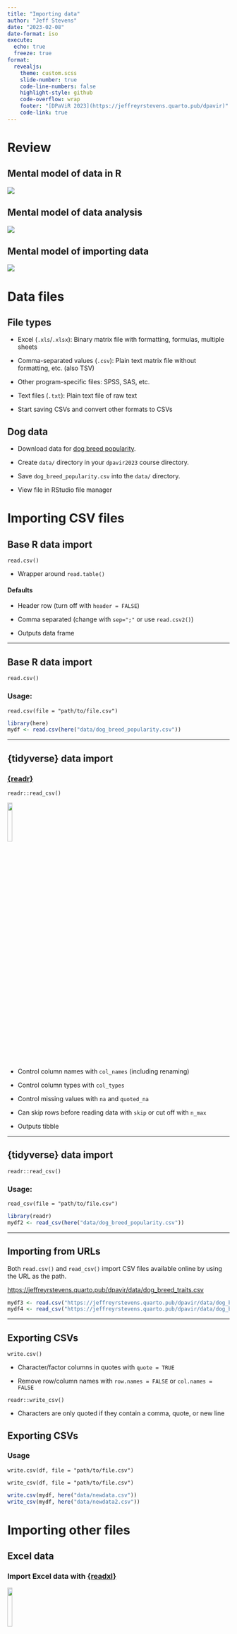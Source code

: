 ```yaml
---
title: "Importing data"
author: "Jeff Stevens"
date: "2023-02-08"
date-format: iso
execute:
  echo: true
  freeze: true
format:
  revealjs: 
    theme: custom.scss
    slide-number: true
    code-line-numbers: false
    highlight-style: github
    code-overflow: wrap
    footer: "[DPaViR 2023](https://jeffreyrstevens.quarto.pub/dpavir)"
    code-link: true
---
```


# Review

## Mental model of data in R

![](../images/data-structures-overview.png){fig-align="center"}


## Mental model of data analysis

![](../images/data_analysis_workflow.png){fig-align="center"}


## Mental model of importing data

![](../images/mentalmodel_import.png){fig-align="center"}


# Data files


## File types

:::{.incremental}
* Excel (`.xls`/`.xlsx`): Binary matrix file with formatting, formulas, multiple sheets

* Comma-separated values (`.csv`): Plain text matrix file without formatting, etc. (also TSV)

* Other program-specific files: SPSS, SAS, etc.

* Text files (`.txt`): Plain text file of raw text

* Start saving CSVs and convert other formats to CSVs
:::


## Dog data

:::{.incremental}
* Download data for [dog breed popularity](../data/dog_breed_popularity.csv).

* Create `data/` directory in your `dpavir2023` course directory.

* Save `dog_breed_popularity.csv` into the `data/` directory.

* View file in RStudio file manager
:::


# Importing CSV files

## Base R data import

`read.csv()`

* Wrapper around `read.table()`

:::{.fragment}
#### Defaults
* Header row (turn off with `header = FALSE`)

* Comma separated (change with `sep=";"` or use `read.csv2()`)

* Outputs data frame
:::

---

## Base R  data import

`read.csv()`

### Usage: 

`read.csv(file = "path/to/file.csv")`

```r
library(here)
mydf <- read.csv(here("data/dog_breed_popularity.csv"))
```


---

## {tidyverse} data import

### [{readr}](https://readr.tidyverse.org)

`readr::read_csv()`

![](../images/readr_hex.png){.absolute width="15%" top="2%" left="80%"}

:::{.fragment}
* Control column names with `col_names` (including renaming)

* Control column types with `col_types`

* Control missing values with `na` and `quoted_na`

* Can skip rows before reading data with `skip` or cut off with `n_max`

* Outputs tibble
:::

---

## {tidyverse} data import

`readr::read_csv()`

### Usage: 

`read_csv(file = "path/to/file.csv")`

```r
library(readr)
mydf2 <- read_csv(here("data/dog_breed_popularity.csv"))
```


---

## Importing from URLs

Both `read.csv()` and `read_csv()` import CSV files available online by using the URL as the path.

<https://jeffreyrstevens.quarto.pub/dpavir/data/dog_breed_traits.csv>

```r
mydf3 <- read.csv("https://jeffreyrstevens.quarto.pub/dpavir/data/dog_breed_traits.csv")
mydf4 <- read_csv("https://jeffreyrstevens.quarto.pub/dpavir/data/dog_breed_traits.csv")
```


---

## Exporting CSVs

`write.csv()`

* Character/factor columns in quotes with `quote = TRUE`

* Remove row/column names with `row.names = FALSE` or `col.names = FALSE`

:::{.fragment}
`readr::write_csv()`

* Characters are only quoted if they contain a comma, quote, or new line
:::


## Exporting CSVs

### Usage

`write.csv(df, file = "path/to/file.csv")`

`write_csv(df, file = "path/to/file.csv")`


```r
write.csv(mydf, here("data/newdata.csv"))
write_csv(mydf, here("data/newdata2.csv"))
```


# Importing other files

## Excel data

### Import Excel data with [{readxl}](https://readxl.tidyverse.org/)

![](../images/readxl_hex.png){.absolute width="15%" top="2%" left="80%"}

:::{.fragment}
* Functions: `read_xls()`, `read_xlsx()`, `read_excel()`

* Specify sheets with `sheets` argument

* Specify subset of cells with `range` argument

* Like `read_csv()`, has `col_names`, `col_types`, `na`, `skip`, `n_max`
:::


## Excel data

### Import Excel data with [{readxl}](https://readxl.tidyverse.org/)

#### Usage: 

`read_excel(path = "path/to/file.csv")`<sup>*</sup>

:::{.fragment}

```r
library(readxl)
mydf5 <- read_excel(here("data/dog_breed_data.xlsx"), sheet = "Sheet2")
```
:::{.aside}
*Currently, `read_excel()` cannot download from URLs. So first download <https://jeffreyrstevens.quarto.pub/dpavir/data/dog_breed_data.xlsx> and save it in the `data/` directory.
:::
:::

---

## Other stats packages

### Import SPSS, SAS, & Stata data with [{haven}](https://haven.tidyverse.org/)

![](../images/haven_hex.png){.absolute width="15%" top="15%" left="95%"}

:::{.fragment}
### SPSS
`haven::read_sav("mtcars.sav")`

### SAS
`haven::read_sas("mtcars.sas7bdat")`

### Stata
`haven::read_dta("mtcars.dta")`
:::


---

## Qualtrics data

### Import Qualtrics data directly with [{qualtRics}](https://docs.ropensci.org/qualtRics/)

:::{.fragment}
1. Register your Qualtrics credentials with `qualtRics::qualtrics_api_credentials()`<sup>*</sup>

1. Get survey ID by viewing `qualtRics::all_surveys()`

1. Import data with `qualtRics::fetch_survey()`

1. Never have to download Qualtrics data again!

:::{.aside}
*Be cautious with using API credentials! I'm not responsible for the security of packages that I describe.
:::
:::

---

## Qualtrics data

### Import Qualtrics data directly with [{qualtRics}](https://docs.ropensci.org/qualtRics/)

* Download choice text by default or numeric values with `label = FALSE`

* Set time zone with `time_zone = "America/Chicago"`

* Turn off sublabels with `add_var_labels = FALSE`


---

## Qualtrics data

### Usage

```r
mydf6 <- qualtRics::fetch_survey("SV_xxxxxxxxxxxxx", save_dir = "data", label = FALSE, convert = FALSE, 
             force_request = TRUE, time_zone = "America/Chicago")
```


---

## Cloud storage

### Import data directly from cloud storage
* OneDrive [{Microsoft365R}](https://github.com/Azure/Microsoft365R)<sup>*</sup>

* Google sheets [{googlesheets4}](https://googlesheets4.tidyverse.org/)<sup>*</sup>

* Box [{boxr}](https://r-box.github.io/boxr/)<sup>*</sup>

:::{.aside}
*Be cautious with using API credentials! I'm not responsible for the security of packages that I describe.
:::

![](../images/microsoft365r_hex.png){.absolute width="15%" top="22%" left="80%"}


## Mental model of importing data

![](../images/mentalmodel_import.png){fig-align="center"}


## Let's code!

[Importing data](../code/08_importing.html){target="_blank"} [[Rmd](../code/08_importing.Rmd){target="_blank"}]
